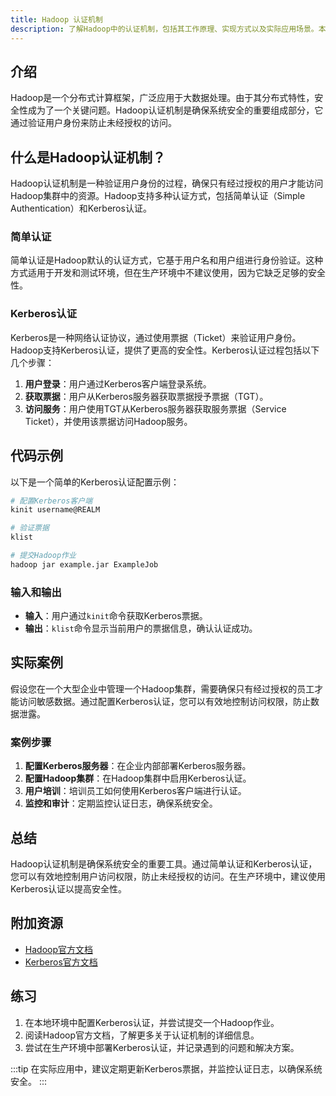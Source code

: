 ```yaml
---
title: Hadoop 认证机制
description: 了解Hadoop中的认证机制，包括其工作原理、实现方式以及实际应用场景。本文适合初学者，帮助您掌握Hadoop安全机制的基础知识。
---
```


## 介绍

Hadoop是一个分布式计算框架，广泛应用于大数据处理。由于其分布式特性，安全性成为了一个关键问题。Hadoop认证机制是确保系统安全的重要组成部分，它通过验证用户身份来防止未经授权的访问。

## 什么是Hadoop认证机制？

Hadoop认证机制是一种验证用户身份的过程，确保只有经过授权的用户才能访问Hadoop集群中的资源。Hadoop支持多种认证方式，包括简单认证（Simple Authentication）和Kerberos认证。

### 简单认证

简单认证是Hadoop默认的认证方式，它基于用户名和用户组进行身份验证。这种方式适用于开发和测试环境，但在生产环境中不建议使用，因为它缺乏足够的安全性。

### Kerberos认证

Kerberos是一种网络认证协议，通过使用票据（Ticket）来验证用户身份。Hadoop支持Kerberos认证，提供了更高的安全性。Kerberos认证过程包括以下几个步骤：

1. **用户登录**：用户通过Kerberos客户端登录系统。
2. **获取票据**：用户从Kerberos服务器获取票据授予票据（TGT）。
3. **访问服务**：用户使用TGT从Kerberos服务器获取服务票据（Service Ticket），并使用该票据访问Hadoop服务。

## 代码示例

以下是一个简单的Kerberos认证配置示例：

```bash
# 配置Kerberos客户端
kinit username@REALM

# 验证票据
klist

# 提交Hadoop作业
hadoop jar example.jar ExampleJob
```

### 输入和输出

- **输入**：用户通过`kinit`命令获取Kerberos票据。
- **输出**：`klist`命令显示当前用户的票据信息，确认认证成功。

## 实际案例

假设您在一个大型企业中管理一个Hadoop集群，需要确保只有经过授权的员工才能访问敏感数据。通过配置Kerberos认证，您可以有效地控制访问权限，防止数据泄露。

### 案例步骤

1. **配置Kerberos服务器**：在企业内部部署Kerberos服务器。
2. **配置Hadoop集群**：在Hadoop集群中启用Kerberos认证。
3. **用户培训**：培训员工如何使用Kerberos客户端进行认证。
4. **监控和审计**：定期监控认证日志，确保系统安全。

## 总结

Hadoop认证机制是确保系统安全的重要工具。通过简单认证和Kerberos认证，您可以有效地控制用户访问权限，防止未经授权的访问。在生产环境中，建议使用Kerberos认证以提高安全性。

## 附加资源

- [Hadoop官方文档](https://hadoop.apache.org/docs/current/)
- [Kerberos官方文档](https://web.mit.edu/kerberos/)

## 练习

1. 在本地环境中配置Kerberos认证，并尝试提交一个Hadoop作业。
2. 阅读Hadoop官方文档，了解更多关于认证机制的详细信息。
3. 尝试在生产环境中部署Kerberos认证，并记录遇到的问题和解决方案。

:::tip
在实际应用中，建议定期更新Kerberos票据，并监控认证日志，以确保系统安全。
:::